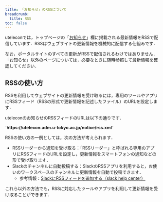 ---
title: 「お知らせ」のRSSについて
breadcrumb:
  title: RSS
toc: false
---

uteleconでは，トップページの「[お知らせ](/#notice)」欄に掲載される最新情報をRSSで配信しています．RSSはウェブサイトの更新情報を機械的に配信する仕組みです．

なお，ポータルサイトのすべての更新がRSSで配信されるわけではありません．「お知らせ」以外のページについては，必要なときに随時参照して最新情報を確認してください．

## RSSの使い方

RSSを利用してウェブサイトの更新情報を受け取るには，専用のツールやアプリにRSSフィード（RSSの形式で更新情報を記述したファイル）のURLを設定します．

uteleconのお知らせのRSSフィードのURLは以下の通りです．

<b class="box center">
`https://utelecon.adm.u-tokyo.ac.jp/notice/rss.xml`
</b>

RSSの使い方の一例としては，次の方法が考えられます．
- RSSリーダーから通知を受け取る：「RSSリーダー」と呼ばれる専用のアプリにRSSフィードのURLを設定し，更新情報をスマートフォンの通知などの形で受け取ります．
- Slackのチャンネルに自動投稿する：SlackのRSSアプリを利用すると，お使いのワークスペースのチャンネルに更新情報を自動で投稿できます．
  - 参考情報：[SlackにRSSフィードを追加する（slack help center）](https://slack.com/intl/ja-jp/help/articles/218688467)

これら以外の方法でも，RSSに対応したツールやアプリを利用して更新情報を受け取ることができます．
